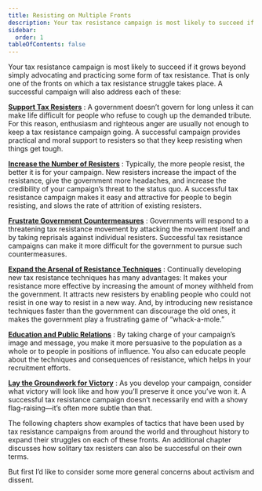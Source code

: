 ```yaml
---
title: Resisting on Multiple Fronts
description: Your tax resistance campaign is most likely to succeed if it operates on mutliple fronts simultaneously.
sidebar:
  order: 1
tableOfContents: false
---
```

Your tax resistance campaign is most likely to succeed if it grows beyond simply advocating and practicing some form of tax resistance.
That is only one of the fronts on which a tax resistance struggle takes place.
A successful campaign will also address each of these:

[**Support Tax Resisters**](../../tacticsthatsupportresisters/introduction/)
: A government doesn’t govern for long unless it can make life difficult for people who refuse to cough up the demanded tribute.
  For this reason, enthusiasm and righteous anger are usually not enough to keep a tax resistance campaign going.
  A successful campaign provides practical and moral support to resisters so that they keep resisting when things get tough.

[**Increase the Number of Resisters**](../../tacticsthatincreasethenumberofresisters/introduction/)
: Typically, the more people resist, the better it is for your campaign.
  New resisters increase the impact of the resistance, give the government more headaches, and increase the credibility of your campaign’s threat to the status quo.
  A successful tax resistance campaign makes it easy and attractive for people to begin resisting, and slows the rate of attrition of existing resisters.

[**Frustrate Government Countermeasures**](../../tacticsthatfrustratecountermeasures/introduction/)
: Governments will respond to a threatening tax resistance movement by attacking the movement itself and by taking reprisals against individual resisters.
  Successful tax resistance campaigns can make it more difficult for the government to pursue such countermeasures.

[**Expand the Arsenal of Resistance Techniques**](../../tacticsthatexpandthearsenaloftechniques/introduction/)
: Continually developing new tax resistance techniques has many advantages:
  It makes your resistance more effective by increasing the amount of money withheld from the government.
  It attracts new resisters by enabling people who could not resist in one way to resist in a new way.
  And, by introducing new resistance techniques faster than the government can discourage the old ones, it makes the government play a frustrating game of “whack-a-mole.”

[**Education and Public Relations**](../../tacticsofeducationandpublicrelations/introduction/)
: By taking charge of your campaign’s image and message, you make it more persuasive to the population as a whole or to people in positions of influence.
  You also can educate people about the techniques and consequences of resistance, which helps in your recruitment efforts.

[**Lay the Groundwork for Victory**](../../tacticsthatlaygroundworkforvictory/introduction/)
: As you develop your campaign, consider what victory will look like and how you’ll preserve it once you’ve won it.
  A successful tax resistance campaign doesn’t necessarily end with a showy flag-raising—it’s often more subtle than that.

The following chapters show examples of tactics that have been used by tax resistance campaigns from around the world and throughout history to expand their struggles on each of these fronts.
An additional chapter discusses how solitary tax resisters can also be successful on their own terms.

But first I’d like to consider some more general concerns about activism and dissent.
